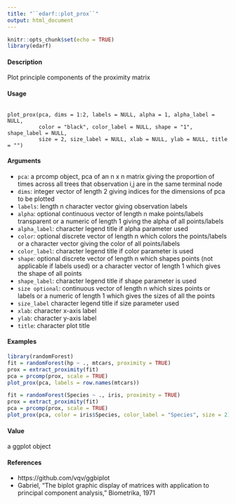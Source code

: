 ---
title: "``edarf::plot_prox``"
output: html_document
---

```{r setup, include=FALSE}
knitr::opts_chunk$set(echo = TRUE)
library(edarf)
```


#### Description
Plot principle components of the proximity matrix

#### Usage 
<pre><code>
plot_prox(pca, dims = 1:2, labels = NULL, alpha = 1, alpha_label = NULL,
          color = "black", color_label = NULL, shape = "1", shape_label = NULL,
          size = 2, size_label = NULL, xlab = NULL, ylab = NULL, title = "")
</code></pre>

#### Arguments
* ``pca``: a prcomp object, pca of an n x n matrix giving the proportion of times across all trees that observation i,j are in the same terminal node
* ``dims``: integer vector of length 2 giving indices for the dimensions of pca to be plotted
* ``labels``: length n character vector giving observation labels
* ``alpha``: optional continuous vector of length n make points/labels transparent or a numeric
of length 1 giving the alpha of all points/labels
* ``alpha_label``: character legend title if alpha parameter used
* ``color``: optional discrete vector of length n which colors the points/labels or a character
vector giving the color of all points/labels
* ``color_label``: character legend title if color parameter is used
* ``shape``: optional discrete vector of length n which shapes points (not applicable if labels
                                                                used) or a character vector of length 1 which gives the shape of all points
* ``shape_label``: character legend title if shape parameter is used
* ``size optional``: continuous vector of length n which sizes points or labels or a numeric of length 1 which gives the sizes of all the points 
* ``size_label`` character legend title if size parameter used
* ``xlab``: character x-axis label
* ``ylab``: character y-axis label
* ``title``: character plot title


#### Examples
```{r}
library(randomForest)
fit = randomForest(hp ~ ., mtcars, proximity = TRUE)
prox = extract_proximity(fit)
pca = prcomp(prox, scale = TRUE)
plot_prox(pca, labels = row.names(mtcars))
```

```{r}
fit = randomForest(Species ~ ., iris, proximity = TRUE)
prox = extract_proximity(fit)
pca = prcomp(prox, scale = TRUE)
plot_prox(pca, color = iris$Species, color_label = "Species", size = 2)
```

#### Value 
a ggplot object

#### References
* https://github.com/vqv/ggbiplot
* Gabriel, "The biplot graphic display of matrices with application to principal component analysis,"
Biometrika, 1971
